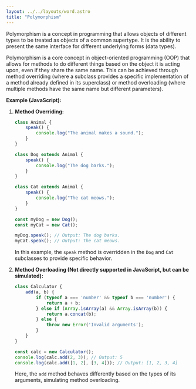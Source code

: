 ```yaml
---
layout: ../../layouts/word.astro
title: "Polymorphism"
---
```

Polymorphism is a concept in programming that allows objects of different types to be treated as objects of a common supertype. It is the ability to present the same interface for different underlying forms (data types).

Polymorphism is a core concept in object-oriented programming (OOP) that allows for methods to do different things based on the object it is acting upon, even if they share the same name. This can be achieved through method overriding (where a subclass provides a specific implementation of a method already defined in its superclass) or method overloading (where multiple methods have the same name but different parameters).

**Example (JavaScript):**

1. **Method Overriding:**
   ```javascript
   class Animal {
       speak() {
           console.log("The animal makes a sound.");
       }
   }

   class Dog extends Animal {
       speak() {
           console.log("The dog barks.");
       }
   }

   class Cat extends Animal {
       speak() {
           console.log("The cat meows.");
       }
   }

   const myDog = new Dog();
   const myCat = new Cat();
   
   myDog.speak(); // Output: The dog barks.
   myCat.speak(); // Output: The cat meows.
   ```

   In this example, the `speak` method is overridden in the `Dog` and `Cat` subclasses to provide specific behavior.

2. **Method Overloading (Not directly supported in JavaScript, but can be simulated):**
   ```javascript
   class Calculator {
       add(a, b) {
           if (typeof a === 'number' && typeof b === 'number') {
               return a + b;
           } else if (Array.isArray(a) && Array.isArray(b)) {
               return a.concat(b);
           } else {
               throw new Error('Invalid arguments');
           }
       }
   }

   const calc = new Calculator();
   console.log(calc.add(2, 3)); // Output: 5
   console.log(calc.add([1, 2], [3, 4])); // Output: [1, 2, 3, 4]
   ```

   Here, the `add` method behaves differently based on the types of its arguments, simulating method overloading.